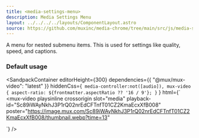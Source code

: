 ```yaml
---
title: <media-settings-menu>
description: Media Settings Menu
layout: ../../../../layouts/ComponentLayout.astro
source: https://github.com/muxinc/media-chrome/tree/main/src/js/media-settings-menu.js
---
```



A menu for nested submenu items. This is used for settings like quality, speed, and captions.

### Default usage

<SandpackContainer
  editorHeight={300}
  dependencies={{ "@mux/mux-video": "latest" }}
  hiddenCss={`
    media-controller:not([audio]),
    mux-video {
      aspect-ratio: ${frontmatter.aspectRatio ?? '16 / 9'};
    }`
  }
  html={`<media-controller>
  <mux-video
    playsinline crossorigin
    slot="media"
    playback-id="Sc89iWAyNkhJ3P1rQ02nrEdCFTnfT01CZ2KmaEcxXfB008"
    poster="https://image.mux.com/Sc89iWAyNkhJ3P1rQ02nrEdCFTnfT01CZ2KmaEcxXfB008/thumbnail.webp?time=13"
  ></mux-video>
  <media-settings-menu hidden anchor="auto">
    <media-settings-menu-item>
      Speed
      <media-playback-rate-menu slot="submenu" hidden>
        <div slot="title">Speed</div>
      </media-playback-rate-menu>
    </media-settings-menu-item>
    <media-settings-menu-item>
      Quality
      <media-rendition-menu slot="submenu" hidden>
        <div slot="title">Quality</div>
      </media-rendition-menu>
    </media-settings-menu-item>
    <media-settings-menu-item>
      Captions
      <media-captions-menu slot="submenu" hidden>
        <div slot="title">Captions</div>
      </media-captions-menu>
    </media-settings-menu-item>
  </media-settings-menu>
  <media-control-bar>
    <media-play-button></media-play-button>
    <media-time-range></media-time-range>
    <media-settings-menu-button></media-settings-menu-button>
  </media-control-bar>
</media-controller>`}
/>

